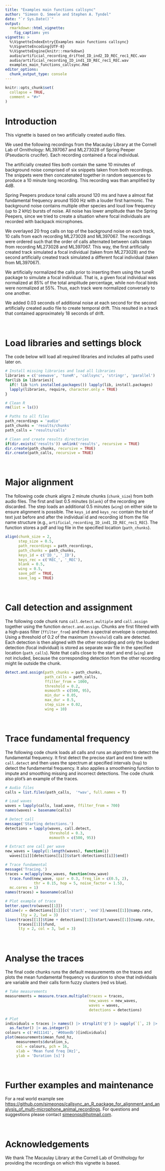```yaml
---
title: "Examples main functions callsync"
author: "Simeon Q. Smeele and Stephen A. Tyndel"
date: "`r Sys.Date()`"
output: 
  rmarkdown::html_vignette:
    fig_caption: yes
vignette: >
  %\VignetteIndexEntry{Examples main functions callsync}
  %\VignetteEncoding{UTF-8}
  %\VignetteEngine{knitr::rmarkdown}
  audio/artificial_recording_drifted_ID_ind2_ID_REC_rec1_REC.wav
  audio/artificial_recording_ID_ind1_ID_REC_rec1_REC.wav
  examples_main_functions_callsync.Rmd
editor_options: 
  chunk_output_type: console
---
```


```r
knitr::opts_chunk$set(
  collapse = TRUE,
  comment = "#>"
)
```

# Introduction

This vignette is based on two artificially created audio files.

We used the following recordings from the Macaulay Library at the Cornell Lab of Ornithology: ML397067 and ML273028 of Spring Peeper (Pseudacris crucifer). Each recording contained a focal individual. 

The artificially created files both contain the same 10 minutes of background noise comprised of six snippets taken from both recordings. The snippets were then concatenated together in random sequences to produce a 10 minute long recording. This recording was than amplified by 4dB. 

Spring Peepers produce tonal calls around 120 ms and have a almost flat fundamental frequency around 1500 Hz with a louder first harmonic. The background noise contains multiple other species and loud low frequency (up to 2 kHz) bursts of noise. All noise has lower amplitude than the Spring Peepers, since we tried to create a situation where focal individuals are recorded with backpack microphones. 

We overlayed 20 frog calls on top of the background noise on each track, 10 calls from each recording ML273028 and ML397067. The recordings were ordered such that the order of calls alternated between calls taken from recording ML273028 and ML397067. This way, the first artificially created track simulated a focal individual (taken from ML273028) and the second artificially created track simulated a different focal individual (taken from ML397067). 

We artificially normalized the calls prior to inserting them using the tuneR package to simulate a focal individual. That is, a given focal individual was normalized at 85% of the total amplitude percentage, while non-focal birds were normalized at 55%. Thus, each track were normalized conversely to one another. 

We added 0.03 seconds of additional noise at each second for the second artificially created audio file to create temporal drift. This resulted in a track that contained approximately 18 seconds of drift. 

<br>

# Load libraries and settings block

The code below will load all required libraries and includes all paths used later on. 

```r
# Install missing libraries and load all libraries
libraries = c('seewave', 'tuneR', 'callsync', 'stringr', 'parallel')
for(lib in libraries){
  if(! lib %in% installed.packages()) lapply(lib, install.packages)
  lapply(libraries, require, character.only = TRUE)
}

# Clean R
rm(list = ls()) 

# Paths to all files
path_recordings = 'audio'
path_chunks = 'results/chunks'
path_calls = 'results/calls'

# Clean and create results directories
if(dir.exists('results')) unlink('results', recursive = TRUE)
dir.create(path_chunks, recursive = TRUE)
dir.create(path_calls, recursive = TRUE)
```

<br>

# Major alignment

The following code chunk aligns 2 minute chunks (`chunk_size`) from both audio files. The first and last 0.5 minutes (`blank`) of the recording are discarded. The step loads an additional 0.5 minutes (`wing`) on either side to ensure alignment is possible. The `keys_id` and `keys_rec` contain the bit of text just before and after the individual id and recording id from the file name structure (e.g., `artificial_recording_ID_ind1_ID_REC_rec1_REC`). The function stores a pdf and log file in the specified location (`path_chunks`).

```r
align(chunk_size = 2,
      step_size = 0.5,
      path_recordings = path_recordings,
      path_chunks = path_chunks, 
      keys_id = c('ID_', '_ID'),
      keys_rec = c('REC_', '_REC'),
      blank = 0.5, 
      wing = 0.5, 
      save_pdf = TRUE, 
      save_log = TRUE)
```

<br>

# Call detection and assignment

The following code chunk runs `call.detect.multiple` and `call.assign` together using the function `detect.and.assign`. Chunks are first filtered with a high-pass filter (`ffilter_from`) and then a spectral envelope is computed. Using a threshold of 0.2 of the maximum (`threshold`) calls are detected. Each detection is then aligned with the other recording and only the loudest detection (focal individual) is stored as separate wav file in the specified location (`path_calls`). Note that calls close to the start and end (`wing`) are not included, because the corresponding detection from the other recording might lie outside the chunk.

```r
detect.and.assign(path_chunks = path_chunks,
                  path_calls = path_calls,
                  ffilter_from = 1000,
                  threshold = 0.2, 
                  msmooth = c(500, 95), 
                  min_dur = 0.05, 
                  max_dur = 0.5,
                  step_size = 0.02, 
                  wing = 10) 
```

<br>

# Trace fundamental frequency

The following code chunk loads all calls and runs an algorithm to detect the fundamental frequency. It first detect the precise start and end time with `call.detect` and then uses the spectrum at specified intervals (`hop`) to detect the fundamental frequency. It also applies a smoothening function to impute and smoothing missing and incorrect detections. The code chunk also plot's an example of the traces. 

```r
# Audio files 
calls = list.files(path_calls,  '*wav', full.names = T)

# Load waves
waves = lapply(calls, load.wave, ffilter_from = 700)
names(waves) = basename(calls)

# Detect call
message('Starting detections.')
detections = lapply(waves, call.detect, 
                    threshold = 0.3,
                    msmooth = c(500, 95))

# Extract one call per wave
new_waves = lapply(1:length(waves), function(i) 
  waves[[i]][detections[[i]]$start:detections[[i]]$end])

# Trace fundamental
message('Tracing.')
traces = mclapply(new_waves, function(new_wave)
  trace.fund(new_wave, spar = 0.3, freq_lim = c(0.5, 2), 
             thr = 0.15, hop = 5, noise_factor = 1.5), 
  mc.cores = 1)
names(traces) = basename(calls)

# Plot example of trace
better.spectro(waves[[1]])
abline(v = detections[[1]][c('start', 'end')]/waves[[1]]@samp.rate,
       lty = 2, lwd = 3)
lines(traces[[1]]$time + detections[[1]]$start/waves[[1]]@samp.rate,
      traces[[1]]$fund,
      lty = 2, col = 3, lwd = 3)
```

<br>

# Analyse the traces

The final code chunks runs the default measurements on the traces and plots the mean fundamental frequency vs duration to show that individuals are variable and their calls form fuzzy clusters (red vs blue).

```r
# Take measurements
measurements = measure.trace.multiple(traces = traces, 
                                      new_waves = new_waves, 
                                      waves = waves, 
                                      detections = detections)

# Plot
individuals = traces |> names() |> strsplit('@') |> sapply(`[`, 2) |> 
  as.factor() |> as.integer()
colours = c('#d11141', '#00aedb')[individuals]
plot(measurements$mean_fund_hz, 
     measurements$duration_s, 
     col = colours, pch = 16,
     xlab = 'Mean fund freq [Hz]',
     ylab = 'Duration [s]')
```

<br>

# Further examples and maintenance

For a real world example see <https://github.com/simeonqs/callsync_an_R_package_for_alignment_and_analysis_of_multi-microphone_animal_recordings>. For questions and suggestions please contact <simeonqs@hotmail.com>.

<br>

# Acknowledgements

We thank The Macaulay Library at the Cornell Lab of Ornithology for providing the recordings on which this vignette is based. 

